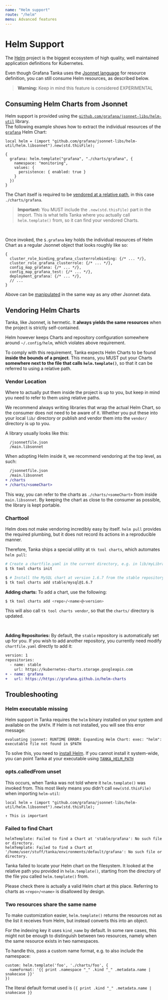 ```yaml
---
name: "Helm support"
route: "/helm"
menu: Advanced features
---
```


# Helm Support

The [Helm](https://helm.sh) project is the biggest ecosystem of high quality,
well maintained application definitions for Kubernetes.

Even though Grafana Tanka uses the [Jsonnet language](/jsonnet/overview) for
resource definition, you can still consume Helm resources, as described below.

> **Warning:** Keep in mind this feature is considered EXPERIMENTAL

## Consuming Helm Charts from Jsonnet

Helm support is provided using the
[`github.com/grafana/jsonnet-libs/helm-util`](https://github.com/grafana/jsonnet-libs/tree/master/helm-util)
library.  
The following example shows how to extract the individual resources of the
[`grafana`](https://hub.helm.sh/charts/grafana/grafana) Helm Chart:

```jsonnet
local helm = (import "github.com/grafana/jsonnet-libs/helm-util/helm.libsonnet").new(std.thisFile);

{
  grafana: helm.template("grafana", "./charts/grafana", {
    namespace: "monitoring",
    values: {
      persistence: { enabled: true }
    }
  })
}
```

The Chart itself is required to be [vendored at a relative
path](#vendoring-helm-charts), in this case `./charts/grafana`.

> **Important:** You MUST include the `.new(std.thisFile)` part in the import.
> This is what tells Tanka where you actually call `helm.template()` from, so it
> can find your vendored Charts.

<br />

Once invoked, the `$.grafana` key holds the individual resources of Helm Chart as
a regular Jsonnet object that looks roughly like so:

```jsonnet
{
  cluster_role_binding_grafana_clusterrolebinding: {/* ... */},
  cluster_role_grafana_clusterrole: {/* ... */},
  config_map_grafana: {/* ... */},
  config_map_grafana_test: {/* ... */},
  deployment_grafana: {/* ... */},
  // ...
}
```

Above can be [manipulated](/tutorial/environments#patching) in the same way as any other Jsonnet data.

## Vendoring Helm Charts

Tanka, like Jsonnet, is hermetic. It **always yields the same
resources** when the project is
strictly self-contained.

Helm however keeps Charts and repository configuration somewhere around
`~/.config/helm`, which violates above requirement.

To comply with this requirement, Tanka expects Helm Charts to be found **inside the
bounds of a project**. This means, you MUST put your Charts **somewhere next to
the file that calls `helm.template()`**, so that it can be referred to using a
relative path.

### Vendor Location

Where to actually put them inside the project is up to you, but keep in mind you
need to refer to them using relative paths.

We recommend always writing libraries that wrap the actual Helm Chart, so the
consumer does not need to be aware of it. Whether you put these into your local `lib/` directory or
publish and vendor them into the `vendor/` directory is up to you.

A library usually looks like this:

```
  /jsonnetfile.json
  /main.libsonnet
```

When adopting Helm inside it, we recommend vendoring at the top level, as such:

```diff
  /jsonnetfile.json
  /main.libsonnet
+ /charts
+ /charts/<someChart>
```

This way, you can refer to the charts as `./charts/<someChart>` from inside
`main.libsonnet`. By keeping the chart as close to the consumer as possible, the
library is kept portable.

### Charttool

Helm does not make vendoring incredibly easy by itself. `helm pull` provides the
required plumbing, but it does not record its actions in a reproducible manner.

Therefore, Tanka ships a special utility at `tk tool charts`, which automates
`helm pull`:

```bash
# Create a chartfile.yaml in the current directory, e.g. in lib/myLibrary
$ tk tool charts init

$ # Install the MySQL chart at version 1.6.7 from the stable repository
$ tk tool charts add stable/mysql@1.6.7
```

**Adding charts:** To add a chart, use the following:

```bash
$ tk tool charts add <repo>/<name>@<version>
```

This will also call `tk tool charts vendor`, so that the `charts/` directory is updated.

<br />

**Adding Repositories:**
By default, the `stable` repository is automatically set up for you. If you wish
to add another repository, you currently need modify `chartfile.yaml` directly
to add it:

```diff
version: 1
repositories:
  - name: stable
    url: https://kubernetes-charts.storage.googleapis.com
+ - name: grafana
+   url: https://https://grafana.github.io/helm-charts
```

## Troubleshooting

### Helm executable missing

Helm support in Tanka requires the `helm` binary installed on your system and
available on the `$PATH`. If Helm is not installed, you will see this error message:

```
evaluating jsonnet: RUNTIME ERROR: Expanding Helm Chart: exec: "helm": executable file not found in $PATH
```

To solve this, you need to [install Helm](https://helm.sh/docs/intro/install/).
If you cannot install it system-wide, you can point Tanka at your executable
using [`TANKA_HELM_PATH`](/env-vars#tanka_helm_path)

### opts.calledFrom unset

This occurs, when Tanka was not told where it `helm.template()` was invoked
from. This most likely means you didn't call `new(std.thisFile)` when importing `helm-util`:

```jsonnet
local helm = (import "github.com/grafana/jsonnet-libs/helm-util/helm.libsonnet").new(std.thisFile);
                                                                                 ↑ This is important
```

### Failed to find Chart

```
helmTemplate: Failed to find a Chart at 'stable/grafana': No such file or directory.
helmTemplate: Failed to find a Chart at '/home/user/stuff/tanka/environments/default/grafana': No such file or directory.
```

Tanka failed to locate your Helm chart on the filesystem. It looked at the
relative path you provided in `helm.template()`, starting from the directory of
the file you called `helm.template()` from.

Please check there is actually a valid Helm chart at this place. Referring to
charts as `<repo>/<name>` is disallowed by design.

### Two resources share the same name

To make customization easier, `helm.template()` returns the resources not as the
list it receives from Helm, but instead converts this into an object.

For the indexing key it uses `kind_name` by default. In some rare cases, this
might not be enough to distinguish between two resources, namely when the same
resource exists in two namespaces.

To handle this, pass a custom name format, e.g. to also include the namespace:

```jsonnet
custom: helm.template('foo', './charts/foo', {
  nameFormat: '{{ print .namespace "_" .kind "_" .metadata.name | snakecase }}'
})
```

The literal default format used is `{{ print .kind "_" .metadata.name | snakecase }}`
